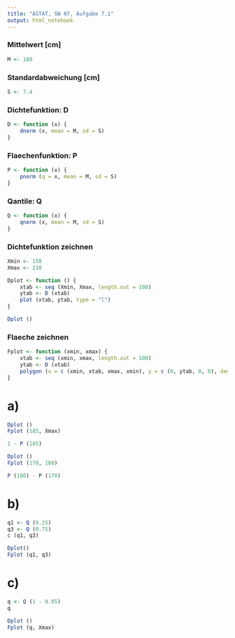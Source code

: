 ---
title: "ASTAT, SW 07, Aufgabe 7.1"
output: html_notebook
---

### Mittelwert [cm]

```{r}
M <- 180
```

### Standardabweichung [cm]

```{r}
S <- 7.4
```

### Dichtefunktion: D

```{r}
D <- function (x) {
    dnorm (x, mean = M, sd = S)
}
```

### Flaechenfunktion: P

```{r}
P <- function (x) {
    pnorm (q = x, mean = M, sd = S)
}
```

### Qantile: Q

```{r}
Q <- function (x) {
    qnorm (x, mean = M, sd = S)
}
```

### Dichtefunktion zeichnen

```{r}
Xmin <- 150
Xmax <- 210

Dplot <- function () {
    xtab <- seq (Xmin, Xmax, length.out = 100)
    ytab <- D (xtab)
    plot (xtab, ytab, type = "l")
}

Dplot ()
```

### Flaeche zeichnen

```{r}
Fplot <- function (xmin, xmax) {
    xtab <- seq (xmin, xmax, length.out = 100)
    ytab <- D (xtab)
    polygon (x = c (xmin, xtab, xmax, xmin), y = c (0, ytab, 0, 0), density = 10)
}
```

# a)

```{r}
Dplot ()
Fplot (185, Xmax)
```

```{r}
1 - P (185)
```

```{r}
Dplot ()
Fplot (170, 180)
```

```{r}
P (180) - P (170)
```
# b)


```{r}
q1 <- Q (0.25)
q3 <- Q (0.75)
c (q1, q3)
```
```{r}
Dplot()
Fplot (q1, q3)
```


# c)

```{r}
q <- Q (1 - 0.05)
q
```

```{r}
Dplot ()
Fplot (q, Xmax)
```

